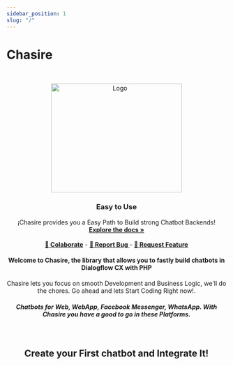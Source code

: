 ```yaml
---
sidebar_position: 1
slug: "/"
---
```


# Chasire

<br />
<p align="center">
    <img src="/img/videoUpload.png" alt="Logo" width="300" height="250"/>

<h3 id="#start" align="center">
  Easy to Use
</h3>

  <p align="center">
    ¡Chasire provides you a Easy Path to Build strong Chatbot Backends!
    <br />
    <a href="/Tutorials/setting-up-your-chatbot"><strong>Explore the docs »</strong></a>
    <br />
    <br />
    <a href="mailto:contasti.mizar@gmail.com"><strong>🎉 Colaborate</strong></a> 
     - 
    <a href="https://github.com/Mizar-Contasti/chasire/issues"> <strong>🐛 Report Bug </strong></a>
     -  
    <a href="https://github.com/Mizar-Contasti/chasire/issues">  <strong>🚩 Request Feature </strong> </a>

  </p>
</p>

<h4 align="center">
  Welcome to Chasire, the library that allows you to fastly build chatbots in
  Dialogflow CX with PHP
</h4>

<p align="center">
  Chasire lets you focus on smooth Development and Business Logic, we'll do the
  chores. Go ahead and lets Start Coding Right now!.
</p>

<h5 align="center">
  Chatbots for Web, WebApp, Facebook Messenger, WhatsApp. With Chasire you have
  a good to go in these Platforms.
</h5>

<br />

<h2 align="center">Create your First chatbot and Integrate It!</h2>
